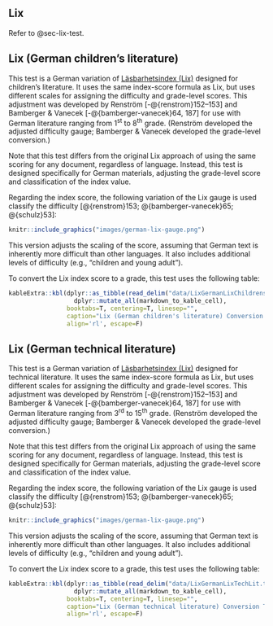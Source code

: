 ## Lix {#sec-lix-german}

Refer to @sec-lix-test.

## Lix\index{Lix!variations!German children's literature} (German children's literature) {#sec-lix-german-childrens-literature}

This test is a German variation of [Läsbarhetsindex (Lix)](#sec-lix-test) designed for children's literature. It uses the same index-score formula as Lix, but uses different scales for assigning the difficulty and grade-level scores. This adjustment was developed by Renström [-@{renstrom}152–153] and Bamberger & Vanecek [-@{bamberger-vanecek}64, 187] for use with German literature ranging from 1^st^ to 8^th^ grade. (Renström developed the adjusted difficulty gauge; Bamberger & Vanecek developed the grade-level conversion.)

Note that this test differs from the original Lix approach of using the same scoring for any document, regardless of language. Instead, this test is designed specifically for German materials, adjusting the grade-level score and classification of the index value.

Regarding the index score, the following variation of the Lix gauge is used classify the difficulty [@{renstrom}153; @{bamberger-vanecek}65; @{schulz}53]:

```r
knitr::include_graphics("images/german-lix-gauge.png")
```

This version adjusts the scaling of the score, assuming that German text is inherently more difficult than other languages. It also includes additional levels of difficulty (e.g., "children and young adult").

::: {.minipage data-latex="{\textwidth}"}
To convert the Lix index score to a grade, this test uses the following table:

```r
kableExtra::kbl(dplyr::as_tibble(read_delim("data/LixGermanLixChildrensLit.txt", "\t", escape_double=F, trim_ws=T)) %>%
                  dplyr::mutate_all(markdown_to_kable_cell),
                booktabs=T, centering=T, linesep="",
                caption="Lix (German children's literature) Conversion Table",
                align='rl', escape=F)
```
:::

\newpage

## Lix\index{Lix!variations!German technical literature} (German technical literature) {#sec-lix-german-technical}

This test is a German variation of [Läsbarhetsindex (Lix)](#sec-lix-test) designed for technical literature. It uses the same index-score formula as Lix, but uses different scales for assigning the difficulty and grade-level scores. This adjustment was developed by Renström [-@{renstrom}152–153] and Bamberger & Vanecek [-@{bamberger-vanecek}64, 187] for use with German literature ranging from 3^rd^ to 15^th^ grade. (Renström developed the adjusted difficulty gauge; Bamberger & Vanecek developed the grade-level conversion.)

Note that this test differs from the original Lix approach of using the same scoring for any document, regardless of language. Instead, this test is designed specifically for German materials, adjusting the grade-level score and classification of the index value.

Regarding the index score, the following variation of the Lix gauge is used classify the difficulty [@{renstrom}153; @{bamberger-vanecek}65; @{schulz}53]:

```r
knitr::include_graphics("images/german-lix-gauge.png")
```

This version adjusts the scaling of the score, assuming that German text is inherently more difficult than other languages. It also includes additional levels of difficulty (e.g., “children and young adult”).

::: {.minipage data-latex="{\textwidth}"}
To convert the Lix index score to a grade, this test uses the following table:

```r
kableExtra::kbl(dplyr::as_tibble(read_delim("data/LixGermanLixTechLit.txt", "\t", escape_double=F, trim_ws=T)) %>%
                  dplyr::mutate_all(markdown_to_kable_cell),
                booktabs=T, centering=T, linesep="",
                caption="Lix (German technical literature) Conversion Table",
                align='rl', escape=F)
```
:::

\newpage